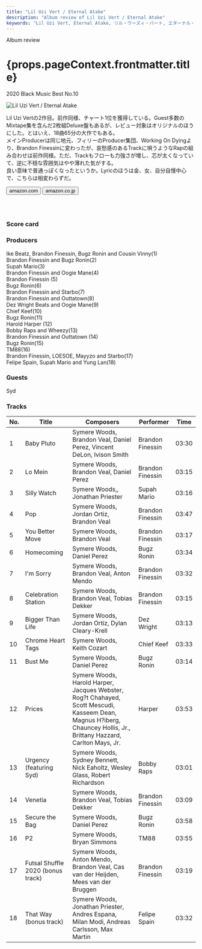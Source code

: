 ```yaml
---
title: "Lil Uzi Vert / Eternal Atake"
description: "Album review of Lil Uzi Vert / Eternal Atake"
keywords: "Lil Uzi Vert, Eternal Atake, リル・ウーズィ・バート, エターナル・アテイク"
---
```






<p className="largeP">Album review</p>
<h1 className="h1--no--margin">{props.pageContext.frontmatter.title}</h1>

<p className="largeP">
  <Link to="/best50/2020/">2020 Black Music Best No.10</Link>
</p>

<Row  className="image-card-group">
	<Column colMd={"3"} colLg={"4"} noGutterMdLeft="">
       <ImageCard>

![Lil Uzi Vert / Eternal Atake](../../images/cd/liluzivert2L.jpg)

</ImageCard>
	</Column>
	<Column colMd={"4"} colLg={"8"} noGutterMdLeft="">
	<p>
	Lil Uzi Vertの2作目。前作同様、チャート1位を獲得している。Guest多数のMixtape集を含んだ2枚組Deluxe盤もあるが、レビュー対象はオリジナルのほうにした。とはいえ、18曲65分の大作でもある。
  <br/>メインProducerは同じ地元、フィリーのProducer集団、Working On Dyingより、Brandon Finessinに変わったが、哀愁感のあるTrackに唄うようなRapの組み合わせは前作同様。ただ、Trackもフローも力強さが増し、芯が太くなっていて、逆に不穏な雰囲気はやや薄れた気がする。
  <br/>良い意味で普通っぽくなったというか。Lyricのほうは金、女、自分自慢中心で、こちらは相変わらずだ。
	</p>
    <div>
	  <Button className="button-right-mergin"  href="https://amzn.to/2YSMZg5" kind="primary" size="small" renderIcon={ArrowUpRight24}>
      amazon.com
    </Button>
    <Button className="button-right-mergin"  href="https://amzn.to/37Oadbj" kind="secondary" size="small" renderIcon={ArrowUpRight24}>
      amazon.co.jp
    </Button>
	</div>
	<a style="display:inline-block;overflow:hidden;background:url(https://linkmaker.itunes.apple.com/ja-jp/lockup.svg?releaseDate=2020-03-06&kind=album&bubble=apple_music&style=mono-black) no-repeat;width:180px;height:45px;" href="https://geo.music.apple.com/jp/album/eternal-atake/1501843464?mt=1&app=music&ls=1&at=11lcug"></a>
	</Column>
</Row>
<Row >
	<Column colMd={"4"} colLg={"4"} noGutterMdLeft="">
<div>
  <h3>Score card</h3>
	<SliderJS1 value="1" />
  <SliderJS2 value="2" />
	<SliderJS3 value="2" />
  <SliderJS4 value="9" />
</div>
</Column>
<Column colMd={"8"} colLg={"8"} noGutterMdLeft="">
<div>
<h3>Producers</h3>
<p>
  Ike Beatz, Brandon Finessin, Bugz Ronin and Cousin Vinny(1)
  <br/>Brandon Finessin and Bugz Ronin(2)
  <br/>Supah Mario(3)
  <br/>Brandon Finessin and Oogie Mane(4)
  <br/>Brandon Finessin (5)
  <br/>Bugz Ronin(6)
  <br/>Brandon Finessin and Starbo(7)
  <br/>Brandon Finessin and Outtatown(8)
  <br/>Dez Wright Beats and Oogie Mane(9)
  <br/>Chief Keef(10)
  <br/>Bugz Ronin(11)
  <br/>Harold Harper (12)
  <br/>Bobby Raps and Wheezy(13)
  <br/>Brandon Finessin and Outtatown (14)
  <br/>Bugz Ronin(15)
  <br/>TM88(16)
  <br/>Brandon Finessin, LOESOE, Mayyzo and Starbo(17)
  <br/>Felipe Spain, Supah Mario and Yung Lan(18)
</p>
<h3>Guests</h3>
<p>
  Syd
</p>
</div>
</Column>
</Row>

<h3>Tracks</h3>

| No. | Title                             | Composers                                                                                                                                                            | Performer        | Time  |
| --- | --------------------------------- | -------------------------------------------------------------------------------------------------------------------------------------------------------------------- | ---------------- | ----- |
| 1   | Baby Pluto                        | Symere Woods, Brandon Veal, Daniel Perez, Vincent DeLon, Ivison Smith                                                                                                | Brandon Finessin | 03:30 |
| 2   | Lo Mein                           | Symere Woods, Brandon Veal, Daniel Perez                                                                                                                             | Brandon Finessin | 03:15 |
| 3   | Silly Watch                       | Symere Woods,, Jonathan Priester                                                                                                                                     | Supah Mario      | 03:16 |
| 4   | Pop                               | Symere Woods, Jordan Ortiz, Brandon Veal                                                                                                                             | Brandon Finessin | 03:47 |
| 5   | You Better Move                   | Symere Woods, Brandon Veal                                                                                                                                           | Brandon Finessin | 03:17 |
| 6   | Homecoming                        | Symere Woods, Daniel Perez                                                                                                                                           | Bugz Ronin       | 03:34 |
| 7   | I'm Sorry                         | Symere Woods, Brandon Veal, Anton Mendo                                                                                                                              | Brandon Finessin | 03:32 |
| 8   | Celebration Station               | Symere Woods, Brandon Veal, Tobias Dekker                                                                                                                            | Brandon Finessin | 03:15 |
| 9   | Bigger Than Life                  | Symere Woods, Jordan Ortiz, Dylan Cleary-Krell                                                                                                                       | Dez Wright       | 03:13 |
| 10  | Chrome Heart Tags                 | Symere Woods, Keith Cozart                                                                                                                                           | Chief Keef       | 03:33 |
| 11  | Bust Me                           | Symere Woods, Daniel Perez                                                                                                                                           | Bugz Ronin       | 03:14 |
| 12  | Prices                            | Symere Woods, Harold Harper, Jacques Webster, Rog?t Chahayed, Scott Mescudi, Kasseem Dean, Magnus H?iberg, Chauncey Hollis, Jr., Brittany Hazzard, Carlton Mays, Jr. | Harper           | 03:53 |
| 13  | Urgency (featuring Syd)           | Symere Woods, Sydney Bennett, Nick Eaholtz, Wesley Glass, Robert Richardson                                                                                          | Bobby Raps       | 03:01 |
| 14  | Venetia                           | Symere Woods, Brandon Veal, Tobias Dekker                                                                                                                            | Brandon Finessin | 03:09 |
| 15  | Secure the Bag                    | Symere Woods, Daniel Perez                                                                                                                                           | Bugz Ronin       | 03:58 |
| 16  | P2                                | Symere Woods, Bryan Simmons                                                                                                                                          | TM88             | 03:55 |
| 17  | Futsal Shuffle 2020 (bonus track) | Symere Woods, Anton Mendo, Brandon Veal, Cas van der Heijden, Mees van der Bruggen                                                                                   | Brandon Finessin | 03:19 |
| 18  | That Way (bonus track)            | Symere Woods, Jonathan Priester, Andres Espana, Milan Modi, Andreas Carlsson, Max Martin                                                                             | Felipe Spain     | 03:32 |

<Row>
  <Column colMd={3} colLg={3} noGutterMdLeft>
    <Review1 />
  </Column>
</Row>
